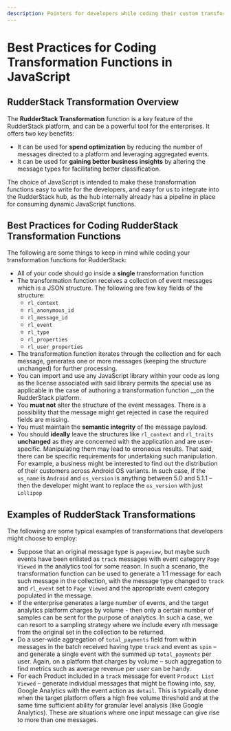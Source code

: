 ```yaml
---
description: Pointers for developers while coding their custom transformation functions
---
```


# Best Practices for Coding Transformation Functions in JavaScript

## RudderStack Transformation Overview

The **RudderStack Transformation** function is a key feature of the RudderStack platform, and can be a powerful tool for the enterprises. It offers two key benefits:

* It can be used for **spend optimization** by reducing the number of messages directed to a platform and leveraging aggregated events.
* It can be used for **gaining better business insights** by altering the message types for facilitating better classification.

The choice of JavaScript is intended to make these transformation functions easy to write for the developers, and easy for us to integrate into the RudderStack hub, as the hub internally already has a pipeline in place for consuming dynamic JavaScript functions.

## Best Practices for Coding RudderStack Transformation Functions

The following are some things to keep in mind while coding your transformation functions for RudderStack:

* All of your code should go inside a **single** transformation function
* The transformation function receives a collection of event messages which is a JSON structure. The following are few key fields of the structure:
  * `rl_context`
  * `rl_anonymous_id`
  * `rl_message_id`
  * `rl_event`
  * `rl_type`
  * `rl_properties`
  * `rl_user_properties`
* The transformation function iterates through the collection and for each message, generates one or more messages \(keeping the structure unchanged\) for further processing.
* You can import and use any JavaScript library within your code as long as the license associated with said library permits the special use as applicable in the case of authoring a transformation function __on the RudderStack platform.
* You **must not** alter the structure of the event messages. There is a possibility that the message might get rejected in case the required fields are missing.
* You must maintain the **semantic integrity** of the message payload.
* You should **ideally** leave the structures like `rl_context` and `rl_traits` **unchanged** as they are concerned with the application and are user-specific. Manipulating them may lead to erroneous results. That said, there can be specific requirements for undertaking such manipulation. For example, a business might be interested to find out the distribution of their customers across Android OS variants. In such case, if the `os_name` is `Android` and `os_version` is anything between 5.0 and 5.1.1 – then the developer might want to replace the `os_version` with just `Lollipop`

## Examples of RudderStack Transformations

The following are some typical examples of transformations that developers might choose to employ:

* Suppose that an original message type is `pageview`, but maybe such events have been enlisted as `track` messages with event category `Page Viewed` in the analytics tool for some reason. In such a scenario, the transformation function can be used to generate a 1:1 message for each such message in the collection, with the message type changed to `track` and `rl_event` set to `Page Viewed` and the appropriate event category populated in the message.
* If the enterprise generates a large number of events, and the target analytics platform charges by volume - then only a certain number of samples can be sent for the purpose of analytics. In such a case, we can resort to a sampling strategy where we include every `n`th message from the original set in the collection to be returned.
* Do a user-wide aggregation of `total_payments` field from within messages in the batch received having type `track` and event as `spin` – and generate a single event with the summed up `total_payments` per user. Again, on a platform that charges by volume – such aggregation to find metrics such as average revenue per user can be handy.
* For each Product included in a `track` message for event `Product List Viewed` – generate individual messages that might be flowing into, say, Google Analytics with the event action as `detail`. This is typically done when the target platform offers a high free volume threshold and at the same time sufficient ability for granular level analysis \(like Google Analytics\). These are situations where one input message can give rise to more than one messages.

